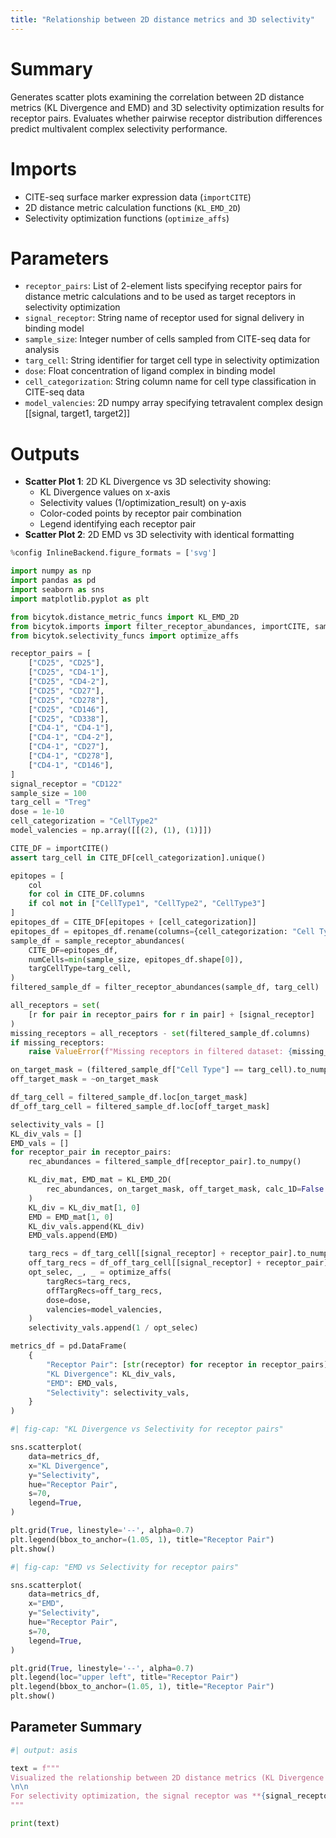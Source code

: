 ```yaml
---
title: "Relationship between 2D distance metrics and 3D selectivity"
---
```


# Summary
Generates scatter plots examining the correlation between 2D distance metrics (KL Divergence and EMD) and 3D selectivity optimization results for receptor pairs. Evaluates whether pairwise receptor distribution differences predict multivalent complex selectivity performance.

# Imports
- CITE-seq surface marker expression data (`importCITE`)
- 2D distance metric calculation functions (`KL_EMD_2D`)
- Selectivity optimization functions (`optimize_affs`)

# Parameters
- `receptor_pairs`: List of 2-element lists specifying receptor pairs for distance metric calculations and to be used as target receptors in selectivity optimization
- `signal_receptor`: String name of receptor used for signal delivery in binding model
- `sample_size`: Integer number of cells sampled from CITE-seq data for analysis
- `targ_cell`: String identifier for target cell type in selectivity optimization
- `dose`: Float concentration of ligand complex in binding model
- `cell_categorization`: String column name for cell type classification in CITE-seq data
- `model_valencies`: 2D numpy array specifying tetravalent complex design [[signal, target1, target2]]

# Outputs
- **Scatter Plot 1**: 2D KL Divergence vs 3D selectivity showing:
  - KL Divergence values on x-axis
  - Selectivity values (1/optimization_result) on y-axis
  - Color-coded points by receptor pair combination
  - Legend identifying each receptor pair
- **Scatter Plot 2**: 2D EMD vs 3D selectivity with identical formatting

```python
%config InlineBackend.figure_formats = ['svg']

import numpy as np
import pandas as pd
import seaborn as sns
import matplotlib.pyplot as plt

from bicytok.distance_metric_funcs import KL_EMD_2D
from bicytok.imports import filter_receptor_abundances, importCITE, sample_receptor_abundances
from bicytok.selectivity_funcs import optimize_affs

receptor_pairs = [
    ["CD25", "CD25"],
    ["CD25", "CD4-1"],
    ["CD25", "CD4-2"],
    ["CD25", "CD27"],
    ["CD25", "CD278"],
    ["CD25", "CD146"],
    ["CD25", "CD338"],
    ["CD4-1", "CD4-1"],
    ["CD4-1", "CD4-2"],
    ["CD4-1", "CD27"],
    ["CD4-1", "CD278"],
    ["CD4-1", "CD146"],
]
signal_receptor = "CD122"
sample_size = 100
targ_cell = "Treg"
dose = 1e-10
cell_categorization = "CellType2"
model_valencies = np.array([[(2), (1), (1)]])

CITE_DF = importCITE()
assert targ_cell in CITE_DF[cell_categorization].unique()

epitopes = [
    col
    for col in CITE_DF.columns
    if col not in ["CellType1", "CellType2", "CellType3"]
]
epitopes_df = CITE_DF[epitopes + [cell_categorization]]
epitopes_df = epitopes_df.rename(columns={cell_categorization: "Cell Type"})
sample_df = sample_receptor_abundances(
    CITE_DF=epitopes_df,
    numCells=min(sample_size, epitopes_df.shape[0]),
    targCellType=targ_cell,
)
filtered_sample_df = filter_receptor_abundances(sample_df, targ_cell)

all_receptors = set(
    [r for pair in receptor_pairs for r in pair] + [signal_receptor]
)
missing_receptors = all_receptors - set(filtered_sample_df.columns)
if missing_receptors:
    raise ValueError(f"Missing receptors in filtered dataset: {missing_receptors}")

on_target_mask = (filtered_sample_df["Cell Type"] == targ_cell).to_numpy()
off_target_mask = ~on_target_mask

df_targ_cell = filtered_sample_df.loc[on_target_mask]
df_off_targ_cell = filtered_sample_df.loc[off_target_mask]

selectivity_vals = []
KL_div_vals = []
EMD_vals = []
for receptor_pair in receptor_pairs:
    rec_abundances = filtered_sample_df[receptor_pair].to_numpy()

    KL_div_mat, EMD_mat = KL_EMD_2D(
        rec_abundances, on_target_mask, off_target_mask, calc_1D=False
    )
    KL_div = KL_div_mat[1, 0]
    EMD = EMD_mat[1, 0]
    KL_div_vals.append(KL_div)
    EMD_vals.append(EMD)

    targ_recs = df_targ_cell[[signal_receptor] + receptor_pair].to_numpy()
    off_targ_recs = df_off_targ_cell[[signal_receptor] + receptor_pair].to_numpy()
    opt_selec, _, _ = optimize_affs(
        targRecs=targ_recs,
        offTargRecs=off_targ_recs,
        dose=dose,
        valencies=model_valencies,
    )
    selectivity_vals.append(1 / opt_selec)

metrics_df = pd.DataFrame(
    {
        "Receptor Pair": [str(receptor) for receptor in receptor_pairs],
        "KL Divergence": KL_div_vals,
        "EMD": EMD_vals,
        "Selectivity": selectivity_vals,
    }
)
```

```python
#| fig-cap: "KL Divergence vs Selectivity for receptor pairs"

sns.scatterplot(
    data=metrics_df,
    x="KL Divergence",
    y="Selectivity",
    hue="Receptor Pair",
    s=70,
    legend=True,
)

plt.grid(True, linestyle='--', alpha=0.7)
plt.legend(bbox_to_anchor=(1.05, 1), title="Receptor Pair")
plt.show()
```

```python
#| fig-cap: "EMD vs Selectivity for receptor pairs"

sns.scatterplot(
    data=metrics_df,
    x="EMD",
    y="Selectivity",
    hue="Receptor Pair",
    s=70,
    legend=True,
)

plt.grid(True, linestyle='--', alpha=0.7)
plt.legend(loc="upper left", title="Receptor Pair")
plt.legend(bbox_to_anchor=(1.05, 1), title="Receptor Pair")
plt.show()
```

## Parameter Summary
```python
#| output: asis

text = f"""
Visualized the relationship between 2D distance metrics (KL Divergence and EMD) and 3D selectivity. Target cells were **{targ_cell}**s, compared against all other cell types. The analysis was performed on **{sample_size}** cells sampled from the CITE-seq dataset.
\n\n
For selectivity optimization, the signal receptor was **{signal_receptor}**, with tetravalent complexes at a dose of **{dose}**. Tetravalent complexes consisted of two signal receptor ligands, and one ligand each for the two target receptors. The epitope pairs that were analyzed were **{', '.join(map(str, receptor_pairs))}**, which served as the target receptors for selectivity optimization and as the double receptor distributions for 2D EMD and KL div. calculations.
"""

print(text)
```